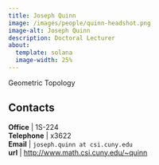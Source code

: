 ```yaml
---
title: Joseph Quinn
image: /images/people/quinn-headshot.png
image-alt: Joseph Quinn
description: Doctoral Lecturer
about:
  template: solana
  image-width: 25%
---
```



Geometric Topology


## Contacts

**Office**    | 1S-224     <br/>
**Telephone** | x3622                              <br/>
**Email**     | `joseph.quinn at csi.cuny.edu`                            <br/>
**url**       | [http://www.math.csi.cuny.edu/~quinn](http://www.math.csi.cuny.edu/~quinn)  <br/>


